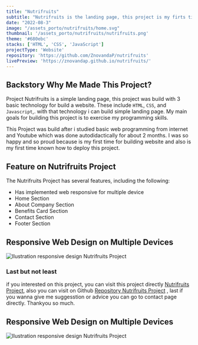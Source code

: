 ```yaml
---
title: "Nutrifruits"
subtitle: "Nutrifruits is the landing page, this project is my firts time build project website just using HTML, CSS, JavaScript"
date: "2022-08-3"
image: "/assets_porto/nutrifruits/home.svg"
thumbnail: '/assets_porto/nutrifruits/nutrifruits.png'
theme: '#680ebc'
stacks: ['HTML', 'CSS', 'JavaScript']
projectType: 'Website'
repository: 'https://github.com/ZnovandaP/nutrifruits'
livePreview: 'https://znovandap.github.io/nutrifruits/'
---
```


## Backstory Why Me Made This Project?

Project Nutrifruits is a simple landing page, this project was build with 3 basic technology for build
a website. These include `HTML`, `CSS`, and `Javascript`,. with that technology i can build simple landing page. My main goals for building this project is to exercise my programming skills.

This Project was build after i studied basic web programming from internet and Youtube which was done
autodidactically for about 2 months. I was so happy and so proud because is my first time for building website and also is my first time known how to deploy this project.

## Feature on Nutrifruits Project

The Nutrifruits Project has several features, including the following:
  - Has implemented web responsive for multiple device
  - Home Section
  - About Company Section
  - Benefits Card Section
  - Contact Section
  - Footer Section

## Responsive Web Design on Multiple Devices

![Ilustration responsive design Nutrifruits Project](/assets_porto/nutrifruits/responsive.svg)

### Last but not least

if you interested on this project, you can visit this project directly [Nutrifruits Project](https://znovandap.github.io/nutrifruits/), also you can visit on Github [Repository Nutrifruits Project](https://github.com/ZnovandaP/nutrifruits) , last if you wanna give me suggesstion or advice you can go to contact page directly. Thankyou so much.  

## Responsive Web Design on Multiple Devices

![Ilustration responsive design Nutrifruits Project](/assets_porto/nutrifruits/responsive.svg)
